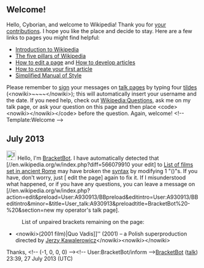 <article id="40087512" title=User talk:Cyborian>
	<talkpage id="40087512" title="User talk:Cyborian">
==Welcome!==

Hello, Cyborian, and welcome to Wikipedia! Thank you for [[Special:Contributions/Cyborian|your contributions]]. I hope you like the place and decide to stay. Here are a few links to pages you might find helpful:
*[[Wikipedia:Introduction|Introduction to Wikipedia]]
*[[Wikipedia:Five pillars|The five pillars of Wikipedia]]
*[[Help:Editing|How to edit a page]] and [[Wikipedia:Article development|How to develop articles]]
*[[Wikipedia:Your first article|How to create your first article]] 
*[[Wikipedia:Simplified Manual of Style|Simplified Manual of Style]]
Please remember to [[Wikipedia:Signatures|sign]] your messages on [[Help:Using talk pages|talk page]]s by typing four [[tilde]]s (&lt;nowiki&gt;~~~~&lt;/nowiki&gt;); this will automatically insert your username and the date. If you need help, check out [[Wikipedia:Questions]], ask me on my talk page, or ask your question on this page and then place &lt;code&gt;&lt;nowiki&gt;{{help me}}&lt;/nowiki&gt;&lt;/code&gt; before the question. Again, welcome! &lt;!-- Template:Welcome --&gt;

== July 2013 ==

[[File:Information.svg|25px|alt=|link=]] Hello, I'm [[User:BracketBot|BracketBot]]. I have automatically detected that [//en.wikipedia.org/w/index.php?diff=566079910 your edit] to [[List of films set in ancient Rome]] may have broken the [[syntax]] by modifying 1 &quot;()&quot;s. If you have, don't worry, just [{{fullurl:List of films set in ancient Rome|action=edit&amp;minor=minor&amp;summary=Fixing+typo+raised+by+%5B%5BUser%3ABracketBot%7CBracketBot%5D%5D}} edit the page] again to fix it. If I misunderstood what happened, or if you have any questions, you can leave a message on [//en.wikipedia.org/w/index.php?action=edit&amp;preload=User:A930913/BBpreload&amp;editintro=User:A930913/BBeditintro&amp;minor=&amp;title=User_talk:A930913&amp;preloadtitle=BracketBot%20-%20{{subst&lt;/noinclude&gt;:REVISIONUSER}}&amp;section=new my operator's talk page].
:List of unpaired brackets remaining on the page:
*&lt;nowiki&gt;(2001 film)|Quo Vadis]]'' (2001) – a Polish superproduction directed by [[Jerzy Kawalerowicz]]&lt;/nowiki&gt;{{red|'''&amp;#41;'''}}&lt;nowiki&gt;&lt;/nowiki&gt;
Thanks, &lt;!-- (-1, 0, 0, 0) --&gt;&lt;!-- User:BracketBot/inform --&gt;[[User:BracketBot|BracketBot]] ([[User talk:BracketBot|talk]]) 23:39, 27 July 2013 (UTC)
	</talkpage>
</article>